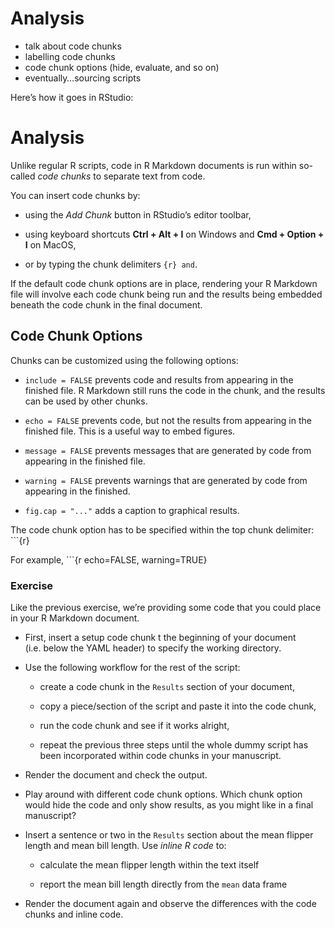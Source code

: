 # Analysis {.unnumbered}

- talk about code chunks
- labelling code chunks
- code chunk options (hide, evaluate, and so on)
- eventually...sourcing scripts

Here's how it goes in RStudio:

# Analysis

Unlike regular R scripts, code in R Markdown documents is run within so-called _code chunks_ to separate text from code.

You can insert code chunks by: 

- using the _Add Chunk_ button in RStudio's editor toolbar,
    
- using keyboard shortcuts **Ctrl + Alt + I** on Windows and **Cmd + Option + I** on MacOS,

- or by typing the chunk delimiters ```{r} and ```.

If the default code chunk options are in place, rendering your R Markdown file will involve each code chunk being run and the results being embedded beneath the code chunk in the final document.

## Code Chunk Options

Chunks can be customized using the following options:

- `include = FALSE` prevents code and results from appearing in the finished file. R Markdown still runs the code in the chunk, and the results can be used by other chunks.

- `echo = FALSE` prevents code, but not the results from appearing in the finished file. This is a useful way to embed figures.

- `message = FALSE` prevents messages that are generated by code from appearing in the finished file.

- `warning = FALSE` prevents warnings that are generated by code from appearing in the finished.

- `fig.cap = "..."` adds a caption to graphical results.

The code chunk option has to be specified within the top chunk delimiter: ```{r}

For example, ```{r echo=FALSE, warning=TRUE}

### Exercise

Like the previous exercise, we're providing some code that you could place in your R Markdown document.

- First, insert a setup code chunk t the beginning of your document (i.e. below the YAML header) to specify the working directory.

- Use the following workflow for the rest of the script: 
    
    - create a code chunk in the `Results` section of your document, 
    
    - copy a piece/section of the script and paste it into the code chunk,

    - run the code chunk and see if it works alright,

    - repeat the previous three steps until the whole dummy script has been incorporated within code chunks in your manuscript.

- Render the document and check the output.

- Play around with different code chunk options. Which chunk option would hide the code and only show results, as you might like in a final manuscript?

- Insert a sentence or two in the `Results` section about the mean flipper length and mean bill length. Use _inline R code_ to: 

    - calculate the mean flipper length within the text itself

    - report the mean bill length directly from the `mean` data frame

- Render the document again and observe the differences with the code chunks and inline code.
